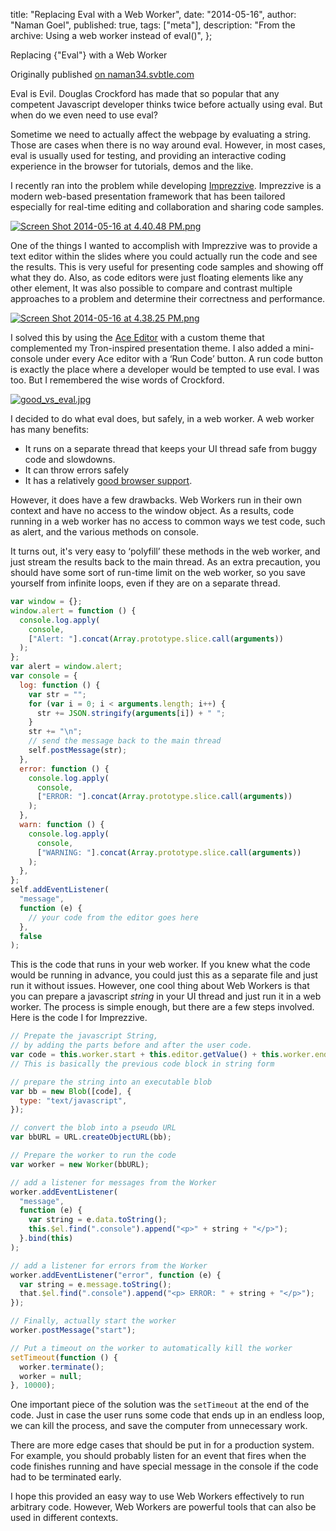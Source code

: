   title: "Replacing Eval with a Web Worker",
  date: "2014-05-16",
  author: "Naman Goel",
  published: true,
  tags: ["meta"],
  description: "From the archive: Using a web worker instead of eval()",
};



<Container path={__dirname}>
  <Word scale={147.5}>Replacing</Word>
  <Word scale={44} italic>
    {"Eval"}
  </Word>
  <Word scale={69.5}>with</Word>
  <Word scale={21.5}>a</Word>
  <Word scale={180}>Web Worker</Word>
</Container>

Originally published [on naman34.svbtle.com](https://naman34.svbtle.com/replacing-eval-with-a-web-worker)

Eval is Evil. Douglas Crockford has made that so popular that any competent Javascript developer thinks twice before actually using eval. But when do we even need to use eval?

Sometime we need to actually affect the webpage by evaluating a string. Those are cases when there is no way around eval. However, in most cases, eval is usually used for testing, and providing an interactive coding experience in the browser for tutorials, demos and the like.

I recently ran into the problem while developing [Imprezzive](http://scribbler-prelaunch-9084.onmodulus.net). Imprezzive is a modern web-based presentation framework that has been tailored especially for real-time editing and collaboration and sharing code samples.

[![Screen Shot 2014-05-16 at 4.40.48 PM.png](https://svbtleusercontent.com/jrrtyhyjsw4dza_small.png)](https://svbtleusercontent.com/jrrtyhyjsw4dza.png)

One of the things I wanted to accomplish with Imprezzive was to provide a text editor within the slides where you could actually run the code and see the results. This is very useful for presenting code samples and showing off what they do. Also, as code editors were just floating elements like any other element, It was also possible to compare and contrast multiple approaches to a problem and determine their correctness and performance.

[![Screen Shot 2014-05-16 at 4.38.25 PM.png](https://svbtleusercontent.com/bqdcncvzs9ctlg_small.png)](https://svbtleusercontent.com/bqdcncvzs9ctlg.png)

I solved this by using the [Ace Editor](http://ace.c9.io/) with a custom theme that complemented my Tron-inspired presentation theme. I also added a mini-console under every Ace editor with a ‘Run Code’ button. A run code button is exactly the place where a developer would be tempted to use eval. I was too. But I remembered the wise words of Crockford.

[![good_vs_eval.jpg](https://svbtleusercontent.com/f9imayjtiyhq5a_small.jpg)](https://svbtleusercontent.com/f9imayjtiyhq5a.jpg)

I decided to do what eval does, but safely, in a web worker. A web worker has many benefits:

- It runs on a separate thread that keeps your UI thread safe from buggy code and slowdowns.
- It can throw errors safely
- It has a relatively [good browser support](http://caniuse.com/#search=web%20workers).

However, it does have a few drawbacks. Web Workers run in their own context and have no access to the window object. As a results, code running in a web worker has no access to common ways we test code, such as alert, and the various methods on console.

It turns out, it's very easy to ‘polyfill’ these methods in the web worker, and just stream the results back to the main thread. As an extra precaution, you should have some sort of run-time limit on the web worker, so you save yourself from infinite loops, even if they are on a separate thread.

```js
var window = {};
window.alert = function () {
  console.log.apply(
    console,
    ["Alert: "].concat(Array.prototype.slice.call(arguments))
  );
};
var alert = window.alert;
var console = {
  log: function () {
    var str = "";
    for (var i = 0; i < arguments.length; i++) {
      str += JSON.stringify(arguments[i]) + " ";
    }
    str += "\n";
    // send the message back to the main thread
    self.postMessage(str);
  },
  error: function () {
    console.log.apply(
      console,
      ["ERROR: "].concat(Array.prototype.slice.call(arguments))
    );
  },
  warn: function () {
    console.log.apply(
      console,
      ["WARNING: "].concat(Array.prototype.slice.call(arguments))
    );
  },
};
self.addEventListener(
  "message",
  function (e) {
    // your code from the editor goes here
  },
  false
);
```

This is the code that runs in your web worker. If you knew what the code would be running in advance, you could just this as a separate file and just run it without issues. However, one cool thing about Web Workers is that you can prepare a javascript _string_ in your UI thread and just run it in a web worker. The process is simple enough, but there are a few steps involved. Here is the code I for Imprezzive.

```js
// Prepate the javascript String,
// by adding the parts before and after the user code.
var code = this.worker.start + this.editor.getValue() + this.worker.end;
// This is basically the previous code block in string form

// prepare the string into an executable blob
var bb = new Blob([code], {
  type: "text/javascript",
});

// convert the blob into a pseudo URL
var bbURL = URL.createObjectURL(bb);

// Prepare the worker to run the code
var worker = new Worker(bbURL);

// add a listener for messages from the Worker
worker.addEventListener(
  "message",
  function (e) {
    var string = e.data.toString();
    this.$el.find(".console").append("<p>" + string + "</p>");
  }.bind(this)
);

// add a listener for errors from the Worker
worker.addEventListener("error", function (e) {
  var string = e.message.toString();
  that.$el.find(".console").append("<p> ERROR: " + string + "</p>");
});

// Finally, actually start the worker
worker.postMessage("start");

// Put a timeout on the worker to automatically kill the worker
setTimeout(function () {
  worker.terminate();
  worker = null;
}, 10000);
```

One important piece of the solution was the `setTimeout` at the end of the code. Just in case the user runs some code that ends up in an endless loop, we can kill the process, and save the computer from unnecessary work.

There are more edge cases that should be put in for a production system. For example, you should probably listen for an event that fires when the code finishes running and have special message in the console if the code had to be terminated early.

I hope this provided an easy way to use Web Workers effectively to run arbitrary code. However, Web Workers are powerful tools that can also be used in different contexts.
